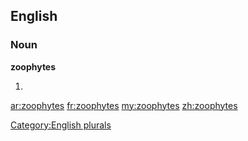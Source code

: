 ==English==

===Noun===
'''zoophytes'''

# {{plural of|[[zoophyte]]}}

[[Category:English plurals]]

[[ar:zoophytes]]
[[fr:zoophytes]]
[[my:zoophytes]]
[[zh:zoophytes]]